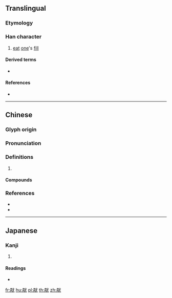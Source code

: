 ==Translingual==

===Etymology===
{{Han compound|甘|肰|c1=s|c2=s|ls=ic}}

===Han character===
{{Han char|rn=94|rad=犬|as=08|sn=12|four=63234|canj=ABIK|ids=⿰⿱日月犬}}

# [[eat]] [[one]]'s [[fill]]

====Derived terms====
* {{l|mul|厭}}

====References====
* {{Han ref|kx=0713.100|dkj=20482|dj=1125.050|hdz=21351.050|uh=7312|ud=29458|bh=DA6D|bd=55917}}

----

==Chinese==
{{zh-forms}}

===Glyph origin===
{{Han etym}}

===Pronunciation===
{{zh-pron
|m=yàn,yān
|c=ngaat3,aat3,jim3,jim2,jim1
|mc=y
|oc=y
|cat=
}}

===Definitions===
{{zh-hanzi}}

# {{rfdef|zh}}

====Compounds====
{{zh-der|猒倦|猒猒}}

===References===
* {{R:twedu|B02542}}
* {{R:yue:Hanzi}}

----

==Japanese==

===Kanji===
{{ja-kanji|grade=|rs=犬08}}

# {{defn|lang=ja|sort=犬08}}

====Readings====
* {{ja-readings|on=[[えん]] (en), [[おう]] (ō), [[よう]] (yō)|kun=[[あきる]] (akiru)}}

[[fr:猒]]
[[hu:猒]]
[[pl:猒]]
[[th:猒]]
[[zh:猒]]